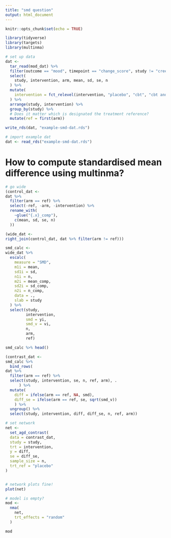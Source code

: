 ```yaml
---
title: "smd question"
output: html_document
---
```


```r
knitr::opts_chunk$set(echo = TRUE)
```

```r
library(tidyverse)
library(targets)
library(multinma)

```


```r
# set up data
dat <- 
  tar_read(mod_dat) %>% 
  filter(outcome == "mood", timepoint == "change_score", study != "creed 2003") %>% 
  select(
    study, intervention, arm, mean, sd, se, n
  ) %>% 
  mutate(
    intervention = fct_relevel(intervention, "placebo", "cbt", "cbt and milnacipran")
  ) %>% 
  arrange(study, intervention) %>% 
  group_by(study) %>% 
  # Does it matter which is designated the treatment reference?
  mutate(ref = first(arm))

write_rds(dat, "example-smd-dat.rds")
```

```r
# import example dat
dat <- read_rds("example-smd-dat.rds")

```


# How to compute standardised mean difference using multinma?

```r
# go wide
(control_dat <-  
dat %>% 
  filter(arm == ref) %>% 
  select(-ref, -arm, -intervention) %>% 
  rename_with(
    ~glue("{.x}_comp"),
    c(mean, sd, se, n)
  )) 

(wide_dat <- 
right_join(control_dat, dat %>% filter(arm != ref))) 

smd_calc <- 
wide_dat %>% 
  escalc(
    measure = "SMD",
    m1i = mean,
    sd1i = sd,
    n1i = n,
    m2i = mean_comp,
    sd2i = sd_comp,
    n2i = n_comp,
    data = .,
    slab = study
  ) %>% 
  select(study, 
         intervention, 
         smd = yi, 
         smd_v = vi,
         n,
         arm,
         ref) 

smd_calc %>% head()

(contrast_dat <- 
smd_calc %>% 
  bind_rows(
dat %>% 
  filter(arm == ref) %>% 
  select(study, intervention, se, n, ref, arm), .
      ) %>% 
  mutate(
    diff = ifelse(arm == ref, NA, smd),
    diff_se = ifelse(arm == ref, se, sqrt(smd_v))
    ) %>% 
  ungroup() %>% 
  select(study, intervention, diff, diff_se, n, ref, arm)) 


```


```r
# set network
net <- 
  set_agd_contrast(
  data = contrast_dat,
  study = study,
  trt = intervention,
  y = diff,
  se = diff_se,
  sample_size = n,
  trt_ref = "placebo"
) 


# network plots fine!
plot(net)

# model is empty?
mod <- 
  nma(
    net,
    trt_effects = "random"
  )

mod
```



